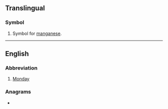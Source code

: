 {{also|mn|MN|mN|.mn|m'n|m.n.}}
==Translingual==

===Symbol===
{{head|mul|symbol}}

# {{lb|mul|element symbol}} Symbol for [[manganese]].

----

==English==

===Abbreviation===
{{rfc-header|Abbreviation}}
{{head|en|abbreviation}}

# [[Monday]]

===Anagrams===
* {{anagrams|en|a=mn|N.M.|NM|Nm|n/m|nm}}